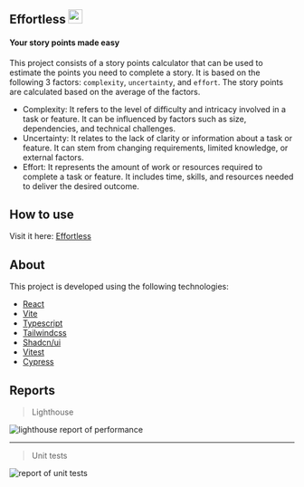 ## Effortless <img src="src/app/assets/logo.png" width="25" alt="green head looking right">

#### Your story points made easy

This project consists of a story points calculator that can be used to estimate the points you need to complete a story. It is based on the following 3 factors: `complexity`, `uncertainty`, and `effort`. The story points are calculated based on the average of the factors.

- Complexity: It refers to the level of difficulty and intricacy involved in a task or feature. It can be influenced by factors such as size, dependencies, and technical challenges.
- Uncertainty: It relates to the lack of clarity or information about a task or feature. It can stem from changing requirements, limited knowledge, or external factors.
- Effort: It represents the amount of work or resources required to complete a task or feature. It includes time, skills, and resources needed to deliver the desired outcome.

## How to use

Visit it here: [Effortless](https://william-cesar.github.io/effortless)

## About

This project is developed using the following technologies:

- [React](https://reactjs.org/)
- [Vite](https://vitejs.dev/)
- [Typescript](https://www.typescriptlang.org/)
- [Tailwindcss](https://tailwindcss.com/)
- [Shadcn/ui](https://ui.shadcn.com/)
- [Vitest](https://vitest.dev/)
- [Cypress](https://cypress.io/)

## Reports

> Lighthouse

<img src="static/lighthouse-report.png" alt="lighthouse report of performance">

---

> Unit tests

<img src="static/unit-test-report.png" alt="report of unit tests">

